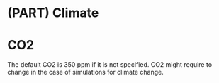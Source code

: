 #  (PART) Climate {-}

# CO2 {#co2}

The default CO2 is 350 ppm if it is not specified. CO2 might require to change in the case of simulations for climate change.
